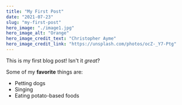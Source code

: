 ```yaml
---
title: "My First Post"
date: "2021-07-23"
slug: "my-first-post"
hero_image: "./image1.jpg"
hero_image_alt: "Orange"
hero_image_credit_text: "Christopher Ayme"
hero_image_credit_link: "https://unsplash.com/photos/ocZ-_Y7-Ptg"
---
```


This is my first blog post! Isn't it *great*?

Some of my **favorite** things are:

* Petting dogs
* Singing
* Eating potato-based foods